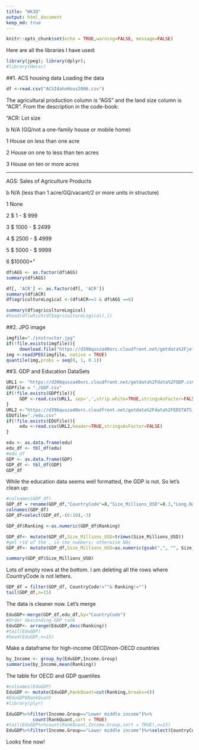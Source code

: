 ```yaml
---
title: "Wk3Q"
output: html_document
keep_md: true
---
```


```r
knitr::opts_chunk$set(echo = TRUE,warning=FALSE, message=FALSE)
```

Here are all the libraries I have used:
```r
library(jpeg); library(dplyr);  
#library(Hmisc)
```

##1. ACS housing data
Loading the data

```r
df <-read.csv("ACSIdahoHous2006.csv")
```
The agricultural production column is "AGS" and the land size column is "ACR". From the description in the code-book:

"ACR: Lot size

b N/A (GQ/not a one-family house or mobile home)

1 House on less than one acre

2 House on one to less than ten acres

3 House on ten or more acres

-------------------------------

AGS: Sales of Agriculture Products

b N/A (less than 1 acre/GQ/vacant/2 or more units in structure)

1 None

2 $ 1 - $ 999

3 $ 1000 - $ 2499

4 $ 2500 - $ 4999

5 $ 5000 - $ 9999

6 $10000+"

```r
df$AGS <- as.factor(df$AGS)
summary(df$AGS)

df[, 'ACR'] <- as.factor(df[, 'ACR'])
summary(df$ACR)
df$agricultureLogical <-(df$ACR==3 & df$AGS ==6)

summary(df$agricultureLogical)
#head(df[which(df$agricultureLogical),])
```

##2. JPG image
```r
imgfile="./instructor.jpg"
if(!file.exists(imgfile)){
     download.file("https://d396qusza40orc.cloudfront.net/getdata%2Fjeff.jpg", imgfile, mode = "wb")}
img <-readJPEG(imgfile, native = TRUE)
quantile(img,probs = seq(0, 1, 0.1))
```

##3. GDP and Education DataSets

```r
URL1 <- "https://d396qusza40orc.cloudfront.net/getdata%2Fdata%2FGDP.csv"
GDPfile = "./GDP.csv"
if(!file.exists(GDPfile)){
     GDP <-read.csv(URL1, sep=',',strip.white=TRUE,stringsAsFactor=FALSE)
}
URL2 <-"https://d396qusza40orc.cloudfront.net/getdata%2Fdata%2FEDSTATS_Country.csv"
EDUfile="./edu.csv"
if(!file.exists(EDUfile)){
     edu <-read.csv(URL2,header=TRUE,stringsAsFactor=FALSE)
}

edu <- as.data.frame(edu)
edu_df <- tbl_df(edu)
#edu_df
GDP <- as.data.frame(GDP)
GDP_df <- tbl_df(GDP)
GDP_df
```
While the education data seems well formatted, the GDP is not.  So let's clean up:
```r
#colnames(GDP_df)
GDP_df = rename(GDP_df,"CountryCode"=X,"Size_Millions_USD"=X.3,"Long.Name"=X.2,"Ranking"=Gross.domestic.product.2012)
colnames(GDP_df)
GDP_df=select(GDP_df,-(6:10),-3)

GDP_df$Ranking <-as.numeric(GDP_df$Ranking)

GDP_df<- mutate(GDP_df,Size_Millions_USD=trimws(Size_Millions_USD))
#get rid of the , in the numbers; otherwise NAs
GDP_df<- mutate(GDP_df,Size_Millions_USD=as.numeric(gsub(",", "", Size_Millions_USD,fixed = TRUE)))

summary(GDP_df$Size_Millions_USD)
```
Lots of empty rows at the bottom. I am deleting all the rows where CountryCode is not letters.
```r
GDP_df = filter(GDP_df, CountryCode!=""& Ranking!="")
tail(GDP_df,n=15)
```
The data is cleaner now. Let's merge
```r
EduGDP<-merge(GDP_df,edu_df,by="CountryCode")
#Order descending GDP rank
EduGDP<- arrange(EduGDP,desc(Ranking))
#tail(EduGDP)
#head(EduGDP,n=15)
```
Make a dataframe for high-income OECD/non-OECD countries
```r
by_Income <- group_by(EduGDP,Income.Group)
summarise(by_Income,mean(Ranking))
```

The table for OECD and GDP quantiles
```r
#colnames(EduGDP)
EduGDP <- mutate(EduGDP,RankQuant=cut(Ranking,breaks=6)) 
#EduGDP$RankQuant
#library(plyr)

EduGDP%>%filter(Income.Group=="Lower middle income")%>%
          count(RankQuant,sort = TRUE)
#tail(EduGDP%>%count(RankQuant,Income.Group,sort = TRUE),n=15)
EduGDP%>%filter(Income.Group=="Lower middle income")%>%select(CountryCode,RankQuant,Ranking)
```
Looks fine now!